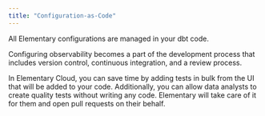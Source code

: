 ```yaml
---
title: "Configuration-as-Code"
---
```


All Elementary configurations are managed in your dbt code. 

Configuring observability becomes a part of the development process that includes version control, continuous integration, and a review process.

In Elementary Cloud, you can save time by adding tests in bulk from the UI that will be added to your code. Additionally, you can allow data analysts to create quality tests without writing any code. Elementary will take care of it for them and open pull requests on their behalf.

